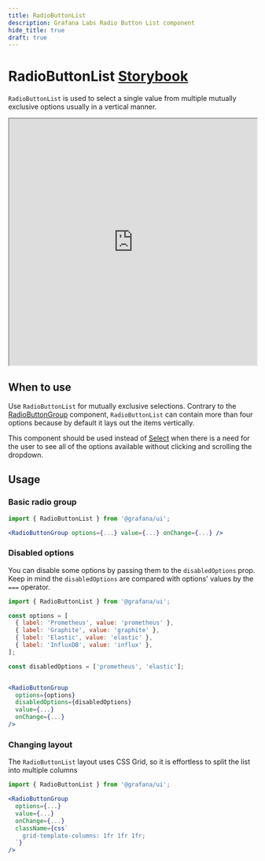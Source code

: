 ```yaml
---
title: RadioButtonList
description: Grafana Labs Radio Button List component
hide_title: true
draft: true
---
```


# RadioButtonList <Badge text='ready' color='green'></Badge> <a href='https://developers.grafana.com/ui/latest/index.html?path=/story/forms-radiobuttonlist--controlled-component' target='_blank' className='header-links'>Storybook <Icon name="external-link-alt"/> </a>

`RadioButtonList` is used to select a single value from multiple mutually exclusive options usually in a vertical manner.

<iframe
  src="https://developers.grafana.com/ui/latest/index.html?path=/story/forms-radiobuttonlist--controlled-component&full=1&shortcuts=false&singleStory=true"
  width="100%"
  height="500px"
></iframe>

## When to use

Use `RadioButtonList` for mutually exclusive selections.
Contrary to the [RadioButtonGroup](?path=/docs/forms-radiobuttongroup--radio-buttons) component, `RadioButtonList` can contain more than four options because by default it lays out the items vertically.

This component should be used instead of [Select](?path=/docs/forms-select--basic) when there is a need for the user to see all of the options available without clicking and scrolling the dropdown.

## Usage

### Basic radio group

```jsx
import { RadioButtonList } from '@grafana/ui';

<RadioButtonGroup options={...} value={...} onChange={...} />
```

### Disabled options

You can disable some options by passing them to the `disabledOptions` prop.
Keep in mind the `disabledOptions` are compared with options' values by the `===` operator.

```jsx
import { RadioButtonList } from '@grafana/ui';

const options = [
  { label: 'Prometheus', value: 'prometheus' },
  { label: 'Graphite', value: 'graphite' },
  { label: 'Elastic', value: 'elastic' },
  { label: 'InfluxDB', value: 'influx' },
];

const disabledOptions = ['prometheus', 'elastic'];


<RadioButtonGroup
  options={options}
  disabledOptions={disabledOptions}
  value={...}
  onChange={...}
/>
```

### Changing layout

The `RadioButtonList` layout uses CSS Grid, so it is effortless to split the list into multiple columns

```jsx
import { RadioButtonList } from '@grafana/ui';

<RadioButtonGroup
  options={...}
  value={...}
  onChange={...}
  className={css`
    grid-template-columns: 1fr 1fr 1fr;
  `}
/>

```
